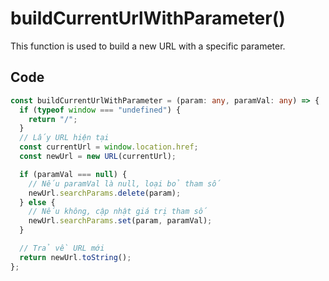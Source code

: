 # buildCurrentUrlWithParameter()

This function is used to build a new URL with a specific parameter.

## Code

``` buildCurrentUrlWithParameter.ts
const buildCurrentUrlWithParameter = (param: any, paramVal: any) => {
  if (typeof window === "undefined") {
    return "/";
  }
  // Lấy URL hiện tại
  const currentUrl = window.location.href;
  const newUrl = new URL(currentUrl);

  if (paramVal === null) {
    // Nếu paramVal là null, loại bỏ tham số
    newUrl.searchParams.delete(param);
  } else {
    // Nếu không, cập nhật giá trị tham số
    newUrl.searchParams.set(param, paramVal);
  }

  // Trả về URL mới
  return newUrl.toString();
};
```